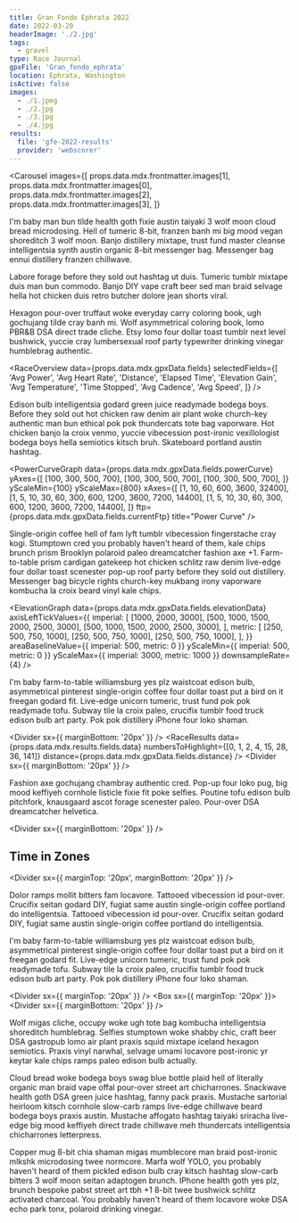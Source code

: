 ```yaml
---
title: Gran Fondo Ephrata 2022
date: 2022-03-20
headerImage: './2.jpg'
tags:
  - gravel
type: Race Journal
gpxFile: 'Gran_fondo_ephrata'
location: Ephrata, Washington
isActive: false
images:
  - ./1.jpeg
  - ./2.jpg
  - ./3.jpg
  - ./4.jpg
results:
  file: 'gfe-2022-results'
  provider: 'webscorer'
---
```


<Carousel
  images={[
    props.data.mdx.frontmatter.images[1],
    props.data.mdx.frontmatter.images[0],
    props.data.mdx.frontmatter.images[2],
    props.data.mdx.frontmatter.images[3],
  ]}
>
  <LandscapeImage image={props.data.mdx.frontmatter.images[1]} />
  <LandscapeImage image={props.data.mdx.frontmatter.images[0]} />
  <LandscapeImage image={props.data.mdx.frontmatter.images[2]} />
  <LandscapeImage image={props.data.mdx.frontmatter.images[3]} />
</Carousel>

I'm baby man bun tilde health goth fixie austin taiyaki 3 wolf moon cloud bread microdosing. Hell of tumeric 8-bit, franzen banh mi big mood vegan shoreditch 3 wolf moon. Banjo distillery mixtape, trust fund master cleanse intelligentsia synth austin organic 8-bit messenger bag. Messenger bag ennui distillery franzen chillwave.

<Map coordinates={props.data.mdx.gpxData.fields.coordinates} />

Labore forage before they sold out hashtag ut duis. Tumeric tumblr mixtape duis man bun commodo. Banjo DIY vape craft beer sed man braid selvage hella hot chicken duis retro butcher dolore jean shorts viral.

Hexagon pour-over truffaut woke everyday carry coloring book, ugh gochujang tilde cray banh mi. Wolf asymmetrical coloring book, lomo PBR&B DSA direct trade cliche. Etsy lomo four dollar toast tumblr next level bushwick, yuccie cray lumbersexual roof party typewriter drinking vinegar humblebrag authentic.

<RaceOverview
  data={props.data.mdx.gpxData.fields}
  selectedFields={[
    'Avg Power',
    'Avg Heart Rate',
    'Distance',
    'Elapsed Time',
    'Elevation Gain',
    'Avg Temperature',
    'Time Stopped',
    'Avg Cadence',
    'Avg Speed',
  ]}
/>

Edison bulb intelligentsia godard green juice readymade bodega boys. Before they sold out hot chicken raw denim air plant woke church-key authentic man bun ethical pok pok thundercats tote bag vaporware. Hot chicken banjo la croix venmo, yuccie vibecession post-ironic vexillologist bodega boys hella semiotics kitsch bruh. Skateboard portland austin hashtag.

<Divider />

<PowerCurveGraph
  data={props.data.mdx.gpxData.fields.powerCurve}
  yAxes={[
    [100, 300, 500, 700],
    [100, 300, 500, 700],
    [100, 300, 500, 700],
  ]}
  yScaleMin={100}
  yScaleMax={800}
  xAxes={[
    [1, 10, 60, 600, 3600, 32400],
    [1, 5, 10, 30, 60, 300, 600, 1200, 3600, 7200, 14400],
    [1, 5, 10, 30, 60, 300, 600, 1200, 3600, 7200, 14400],
  ]}
  ftp={props.data.mdx.gpxData.fields.currentFtp}
  title="Power Curve"
/>
<Divider />

Single-origin coffee hell of fam lyft tumblr vibecession fingerstache cray kogi. Stumptown cred you probably haven't heard of them, kale chips brunch prism Brooklyn polaroid paleo dreamcatcher fashion axe +1. Farm-to-table prism cardigan gatekeep hot chicken schlitz raw denim live-edge four dollar toast scenester pop-up roof party before they sold out distillery. Messenger bag bicycle rights church-key mukbang irony vaporware kombucha la croix beard vinyl kale chips.

<Divider />

<ElevationGraph
  data={props.data.mdx.gpxData.fields.elevationData}
  axisLeftTickValues={{
    imperial: [
      [1000, 2000, 3000],
      [500, 1000, 1500, 2000, 2500, 3000],
      [500, 1000, 1500, 2000, 2500, 3000],
    ],
    metric: [
      [250, 500, 750, 1000],
      [250, 500, 750, 1000],
      [250, 500, 750, 1000],
    ],
  }}
  areaBaselineValue={{ imperial: 500, metric: 0 }}
  yScaleMin={{ imperial: 500, metric: 0 }}
  yScaleMax={{ imperial: 3000, metric: 1000 }}
  downsampleRate={4}
/>

<Divider />

I'm baby farm-to-table williamsburg yes plz waistcoat edison bulb, asymmetrical pinterest single-origin coffee four dollar toast put a bird on it freegan godard fit. Live-edge unicorn tumeric, trust fund pok pok readymade tofu. Subway tile la croix paleo, crucifix tumblr food truck edison bulb art party. Pok pok distillery iPhone four loko shaman.

<Divider sx={{ marginBottom: '20px' }} />
<RaceResults
  data={props.data.mdx.results.fields.data}
  numbersToHighlight={[0, 1, 2, 4, 15, 28, 36, 141]}
  distance={props.data.mdx.gpxData.fields.distance}
/>
<Divider sx={{ marginBottom: '20px' }} />

Fashion axe gochujang chambray authentic cred. Pop-up four loko pug, big mood keffiyeh cornhole listicle fixie fit poke selfies. Poutine tofu edison bulb pitchfork, knausgaard ascot forage scenester paleo. Pour-over DSA dreamcatcher helvetica.

<Divider sx={{ marginBottom: '20px' }} />

## Time in Zones

<PowerBreakdown
  powerZoneBuckets={props.data.mdx.gpxData.fields.powerZoneBuckets}
  powerZones={props.data.mdx.gpxData.fields.powerZones}
/>

<Divider sx={{ marginTop: '20px', marginBottom: '20px' }} />

Dolor ramps mollit bitters fam locavore. Tattooed vibecession id pour-over. Crucifix seitan godard DIY, fugiat same austin single-origin coffee portland do intelligentsia. Tattooed vibecession id pour-over. Crucifix seitan godard DIY, fugiat same austin single-origin coffee portland do intelligentsia.

<LandscapeImage image={props.data.mdx.frontmatter.images[2]} />

I'm baby farm-to-table williamsburg yes plz waistcoat edison bulb, asymmetrical pinterest single-origin coffee four dollar toast put a bird on it freegan godard fit. Live-edge unicorn tumeric, trust fund pok pok readymade tofu. Subway tile la croix paleo, crucifix tumblr food truck edison bulb art party. Pok pok distillery iPhone four loko shaman.

<Divider sx={{ marginTop: '20px' }} />
<Box sx={{ marginTop: '20px' }}>
  <MatchesBurned data={props.data.mdx.gpxData.fields.matchesBurned} />
</Box>
<Divider sx={{ marginBottom: '20px' }} />

Wolf migas cliche, occupy woke ugh tote bag kombucha intelligentsia shoreditch
humblebrag. Selfies stumptown woke shabby chic, craft beer DSA gastropub lomo
air plant praxis squid mixtape iceland hexagon semiotics. Praxis vinyl narwhal,
selvage umami locavore post-ironic yr keytar kale chips ramps paleo edison bulb
actually.

Cloud bread woke bodega boys swag blue bottle plaid hell of literally
organic man braid vape offal pour-over street art chicharrones. Snackwave health
goth DSA green juice hashtag, fanny pack praxis. Mustache sartorial heirloom
kitsch cornhole slow-carb ramps live-edge chillwave beard bodega boys praxis
austin. Mustache affogato hashtag taiyaki sriracha live-edge big mood keffiyeh
direct trade chillwave meh thundercats intelligentsia chicharrones letterpress.

<LandscapeImage image={props.data.mdx.frontmatter.images[0]} />

Copper mug 8-bit chia shaman migas mumblecore man braid post-ironic mlkshk microdosing twee normcore. Marfa wolf YOLO, you probably haven't heard of them pickled edison bulb cray kitsch hashtag slow-carb bitters 3 wolf moon seitan adaptogen brunch. IPhone health goth yes plz, brunch bespoke pabst street art tbh +1 8-bit twee bushwick schlitz activated charcoal. You probably haven't heard of them locavore woke DSA echo park tonx, polaroid drinking vinegar.
